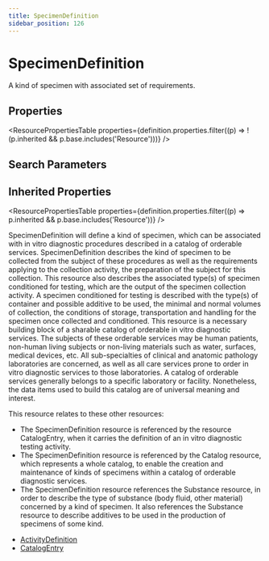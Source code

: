 ```yaml
---
title: SpecimenDefinition
sidebar_position: 126
---
```



# SpecimenDefinition

A kind of specimen with associated set of requirements.

<Tabs queryString="section">
  <TabItem value="schema" label="Schema" default>

## Properties

<ResourcePropertiesTable
  properties={definition.properties.filter((p) => !(p.inherited && p.base.includes('Resource')))}
/>

## Search Parameters

<SearchParamsTable searchParams={definition.searchParameters} />

## Inherited Properties

<ResourcePropertiesTable properties={definition.properties.filter((p) => p.inherited && p.base.includes('Resource'))} />

  </TabItem>
<TabItem value="usage" label="Usage">
<div>   <a name="bnc"> </a>      <p> <Link to="/docs/api/fhir/resources/specimendefinition">SpecimenDefinition</Link> will define a kind of specimen, which can be associated with in vitro diagnostic procedures described in a catalog of orderable services. <Link to="/docs/api/fhir/resources/specimendefinition">SpecimenDefinition</Link> describes the kind of specimen to be collected from the subject of these procedures as well as the requirements applying to the collection activity, the preparation of the subject for this collection. This resource also describes the associated type(s) of specimen conditioned for testing, which are the output of the specimen collection activity. A specimen conditioned for testing is described with the type(s) of container and possible additive to be used, the minimal and normal volumes of collection, the conditions of storage, transportation and handling for the specimen once collected and conditioned. This resource is a necessary building block of a sharable catalog of orderable in vitro diagnostic services. The subjects of these orderable services may be human patients, non-human living subjects or non-living materials such as water, surfaces, medical devices, etc. All sub-specialties of clinical and anatomic pathology laboratories are concerned, as well as all care services prone to order in vitro diagnostic services to those laboratories. A catalog of orderable services generally belongs to a specific laboratory or facility. Nonetheless, the data items used to build this catalog are of universal meaning and interest.      </p>  </div>
</TabItem>
<TabItem value="relationships" label="Relationships">
<div>      <p> This resource relates to these other resources:  </p>   <ul>    <li>The <Link to="/docs/api/fhir/resources/specimendefinition">SpecimenDefinition</Link> resource is referenced by the resource <Link to="/docs/api/fhir/resources/catalogentry">CatalogEntry</Link>, when it carries the definition of an in vitro diagnostic testing activity. </li>    <li>The <Link to="/docs/api/fhir/resources/specimendefinition">SpecimenDefinition</Link> resource is referenced by the Catalog resource, which represents a whole catalog, to enable the creation and maintenance of kinds of specimens within a catalog of orderable diagnostic services. </li>    <li>The <Link to="/docs/api/fhir/resources/specimendefinition">SpecimenDefinition</Link> resource references the <Link to="/docs/api/fhir/resources/substance">Substance</Link> resource, in order to describe the type of substance (body fluid, other material) concerned by a kind of specimen. It also references the <Link to="/docs/api/fhir/resources/substance">Substance</Link> resource to describe additives to be used in the production of specimens of some kind. </li>   </ul>  </div>
</TabItem>

<TabItem value="referencedBy" label="Referenced By">
<ul><li><a href="/docs/api/fhir/resources/activitydefinition">ActivityDefinition</a></li>
<li><a href="/docs/api/fhir/resources/catalogentry">CatalogEntry</a></li></ul>
</TabItem>
</Tabs>
